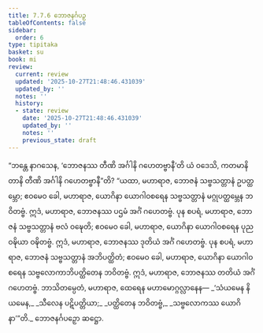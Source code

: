 ```yaml
---
title: 7.7.6 ဘောဇနင်္ဂပဉှ
tableOfContents: false
sidebar:
  order: 6
type: tipitaka
basket: su
book: mi
review:
  current: review
  updated: '2025-10-27T21:48:46.431039'
  updated_by: ''
  notes: ''
  history:
  - state: review
    date: '2025-10-27T21:48:46.431039'
    updated_by: ''
    notes: ''
    previous_state: draft
---
```



<ReviewStatus review={frontmatter.review} showDetails={true} />

<HypothesisAnnotation frontmatter={frontmatter} />

<DynamicBreadcrumb />

<Division number="290" book="mi" e="ch" v="28">

<Paragraph number="2008" book="mi">
“ဘန္တေ နာဂသေန, ‘ဘောဇနဿ တီဏိ အင်္ဂါနိ ဂဟေတဗ္ဗာနီ’တိ ယံ ဝဒေသိ, ကတမာနိ တာနိ တီဏိ အင်္ဂါနိ ဂဟေတဗ္ဗာနီ”တိ? “ယထာ, မဟာရာဇ, ဘောဇနံ သဗ္ဗသတ္တာနံ ဥပတ္ထမ္ဘော; ဧဝမေဝ ခေါ, မဟာရာဇ, ယောဂိနာ ယောဂါဝစရေန သဗ္ဗသတ္တာနံ မဂ္ဂုပတ္ထမ္ဘေန ဘဝိတဗ္ဗံ. ဣဒံ, မဟာရာဇ, ဘောဇနဿ ပဌမံ အင်္ဂံ ဂဟေတဗ္ဗံ.
</Paragraph>

<Paragraph number="2009" book="mi">
ပုန စပရံ, မဟာရာဇ, ဘောဇနံ သဗ္ဗသတ္တာနံ ဗလံ ဝဍ္ဎေတိ; ဧဝမေဝ ခေါ, မဟာရာဇ, ယောဂိနာ ယောဂါဝစရေန ပုညဝဍ္ဎိယာ ဝဍ္ဎိတဗ္ဗံ. ဣဒံ, မဟာရာဇ, ဘောဇနဿ ဒုတိယံ အင်္ဂံ ဂဟေတဗ္ဗံ.
</Paragraph>

<Paragraph number="2010" book="mi">
ပုန စပရံ, မဟာရာဇ, ဘောဇနံ သဗ္ဗသတ္တာနံ အဘိပတ္ထိတံ; ဧဝမေဝ ခေါ, မဟာရာဇ, ယောဂိနာ ယောဂါဝစရေန သဗ္ဗလောကာဘိပတ္ထိတေန ဘဝိတဗ္ဗံ. ဣဒံ, မဟာရာဇ, ဘောဇနဿ တတိယံ အင်္ဂံ ဂဟေတဗ္ဗံ. ဘာသိတမ္ပေတံ, မဟာရာဇ, ထေရေန မဟာမောဂ္ဂလ္လာနေန—
</Paragraph>

<Paragraph number="2011" type="verses" book="mi">
_‘သံယမေန နိယမေန,_  
_သီလေန ပဋိပတ္တိယာ;_  
_ပတ္ထိတေန ဘဝိတဗ္ဗံ,_  
_သဗ္ဗလောကဿ ယောဂိနာ’”တိ._  


</Paragraph>
</Division>

<Paragraph number="2012" type="center" book="mi">
ဘောဇနင်္ဂပဉှော ဆဋ္ဌော.
</Paragraph>
